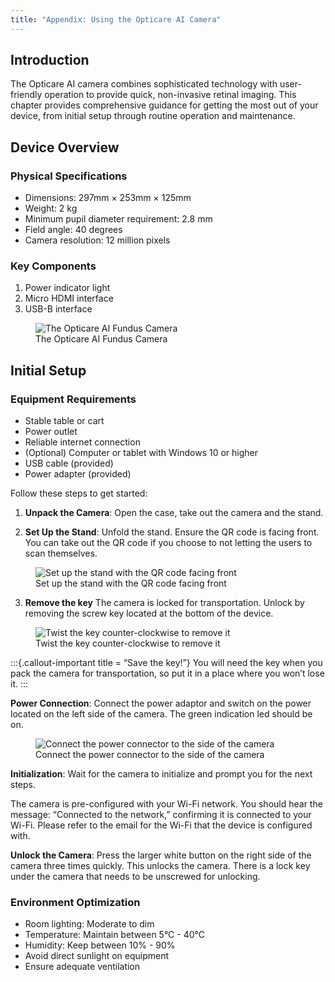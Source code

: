 ```yaml
---
title: "Appendix: Using the Opticare AI Camera"
---
```



## Introduction

The Opticare AI camera combines sophisticated technology with user-friendly operation to provide quick, non-invasive retinal imaging. This chapter provides comprehensive guidance for getting the most out of your device, from initial setup through routine operation and maintenance.

## Device Overview

### Physical Specifications

- Dimensions: 297mm × 253mm × 125mm
- Weight: 2 kg
- Minimum pupil diameter requirement: 2.8 mm
- Field angle: 40 degrees
- Camera resolution: 12 million pixels

### Key Components

1. Power indicator light
2. Micro HDMI interface
3. USB-B interface

![The Opticare AI Fundus Camera](_resources/images/camera/OpticareCamera1.jpeg)

## Initial Setup

### Equipment Requirements

- Stable table or cart
- Power outlet
- Reliable internet connection
- (Optional) Computer or tablet with Windows 10 or higher
- USB cable (provided)
- Power adapter (provided)


Follow these steps to get started:

1. **Unpack the Camera**: Open the case, take out the camera and the stand. 


2. **Set Up the Stand**: Unfold the stand. Ensure the QR code is facing front. You can take out the QR code if you choose to not letting the users to scan themselves. 

![Set up the stand with the QR code facing front](_resources/images/camera/CameraStand.jpeg)


3. **Remove the key**  The camera is locked for transportation. Unlock by removing the screw key located at the bottom of the device.

![Twist the key counter-clockwise to remove it](_resources/images/camera/CameraUnscrew.jpeg)

:::{.callout-important title = "Save the key!"}
You will need the key when you pack the camera for transportation, so put it in a place where you won't lose it.
:::

**Power Connection**: Connect the power adaptor and switch on the power located on the left side of the camera. The green indication led should be on. 

![Connect the power connector to the side of the camera](_resources/images/camera/CameraPowerOn.jpeg)

**Initialization**: Wait for the camera to initialize and prompt you for the next steps.

:::{.callout-note}

The camera is pre-configured with your Wi-Fi network. You should hear the message: "Connected to the network," confirming it is connected to your Wi-Fi. Please refer to the email for the Wi-Fi that the device is configured with. 

:::
    
**Unlock the Camera**: Press the larger white button on the right side of the camera three times quickly. This unlocks the camera. There is a lock key under the camera that needs to be unscrewed for unlocking. 



### Environment Optimization

- Room lighting: Moderate to dim
- Temperature: Maintain between 5°C - 40°C
- Humidity: Keep between 10% - 90%
- Avoid direct sunlight on equipment
- Ensure adequate ventilation

